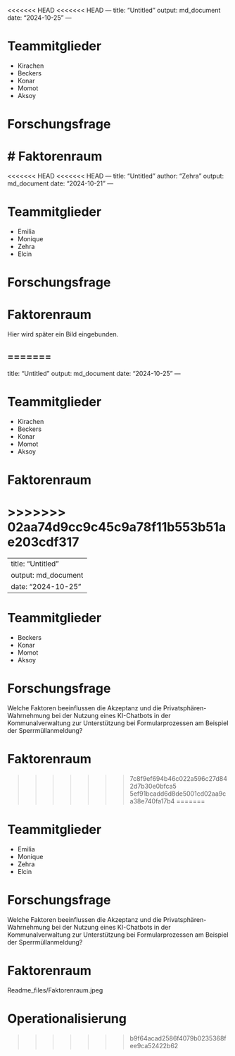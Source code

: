 <<<<<<< HEAD
<<<<<<< HEAD
---
title: "Untitled"
output: md_document
date: "2024-10-25"
---

# Teammitglieder 
* Kirachen 
* Beckers 
* Konar
* Momot
* Aksoy

# Forschungsfrage
# Faktorenraum
=======
<<<<<<< HEAD
<<<<<<< HEAD
---
title: "Untitled"
author: "Zehra"
output: md_document
date: "2024-10-21"
---

# Teammitglieder
* Emilia
* Monique 
* Zehra
* Elcin 


# Forschungsfrage



# Faktorenraum
Hier wird später ein Bild eingebunden.

=======
---
title: "Untitled"
output: md_document
date: "2024-10-25"
---

# Teammitglieder 
* Kirachen 
* Beckers 
* Konar
* Momot
* Aksoy




# Faktorenraum
>>>>>>> 02aa74d9cc9c45c9a78f11b553b51ae203cdf317
=======
---
title: "Untitled"
output: md_document
date: "2024-10-25"
---

# Teammitglieder 
* Beckers 
* Konar
* Momot
* Aksoy


# Forschungsfrage
Welche Faktoren beeinflussen die Akzeptanz und die Privatsphären-Wahrnehmung bei der Nutzung eines KI-Chatbots in der Kommunalverwaltung zur Unterstützung bei Formularprozessen am Beispiel der Sperrmüllanmeldung?

# Faktorenraum
>>>>>>> 7c8f9ef694b46c022a596c27d842d7b30e0bfca5
>>>>>>> 5ef91bcadd6d8de5001cd02aa9ca38e740fa17b4
=======

# Teammitglieder

-   Emilia
-   Monique
-   Zehra
-   Elcin 

# Forschungsfrage

Welche Faktoren beeinflussen die Akzeptanz und die
Privatsphären-Wahrnehmung bei der Nutzung eines KI-Chatbots in der
Kommunalverwaltung zur Unterstützung bei Formularprozessen am Beispiel
der Sperrmüllanmeldung?

# Faktorenraum
Readme_files/Faktorenraum.jpeg

# Operationalisierung
>>>>>>> b9f64acad2586f4079b0235368fee9ca52422b62

